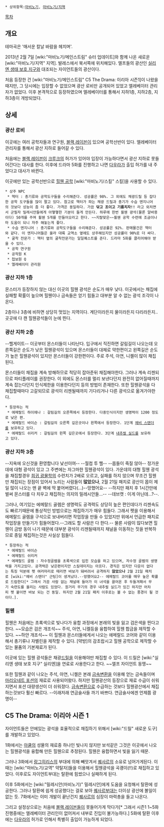  * 상위항목:[[마비노기]], [[마비노기/지역]]

[[목차]]

== 개요 ==
테마곡은 '매서운 칼날 바람을 헤치며'.

2013년 2월 7일 [wiki:"마비노기/메인스트림" 슈터 업데이트]와 함께 나온 새로운 [wiki:"마비노기/지역" 지역]. 발레스에서 북서쪽에 위치해있다. 엘프들의 광산인 [[실리엔 생태 보호 지구]]와 대조되는 자이언트들의 광산이다.

처음 등장한 건 [wiki:"마비노기/메인스트림" C5 The Drama: 이리아 시즌1]이 나왔을 때지만, 그 당시에는 입장할 수 없었으며 광산 로비만 공개되어 있었고 엘레베이터 관리자가 없었다. 이후 본격적으로 등장하였으며 엘레베이터를 통해서 지하1층, 지하2층, 지하3층이 개방되었다.

== 상세 ==
=== 광산 로비 ===
이곳에는 여러 공학자들과 연구원, [[블랙 레이븐]]이 있으며 공학선반이 있다. 엘레베이터 관리자를 통해서 광산 지하로 들어갈 수 있다.

처음에는 [[블랙 레이븐]]이 [[크루크]]의 허가가 있어야 입장이 가능하다면서 광산 지하로 못들어간다는 대사를 한다. 이후에 드라마 5화를 진행하고 나면 [[다우라]]가 출입 허가를 내 주었다고 대사가 바뀐다.

이곳에만 있는 공학선반으로 [[힐웬 공학]] [wiki:"마비노기/스킬" 스킬]을 사용할 수 있다.

 * 상주 NPC
  * 헥터 : 총기류와 공학도구들을 수리해준다. 성공률은 98%. 그 외에도 채광드릴 등 잡다한 공학 도구들을 많이 팔고 있다. 참고로 헥터가 파는 채광 드릴과 총기가 수습 엔지니어의 것보다 성능이 좀 더 좋다. 가격은 동일하다. 가끔 '''닦고 조이고 기름치자!!''' 라고 외치면서 군필자 밀레시안들에게 아햏햏한 기분이 들게 만든다. 하루에 한번 휠웬 광석(물론 알바용이다) 50개를 주며 휠웬 5개를 만들어오라고 한다. ~~지랄맞은~~휠웬 공학 수련에 조금이나마 도움이 되니 자주 해놓는게 좋다.
  * 수습 엔지니어 : 총기류와 공학도구들을 수리해준다. 성공률은 92%. 판매물건은 헥터와 같다. 이 엔지니어들은 울라 대륙 교역소 옆에도 상주해있지만 성공률이 90%로 더 싸다.
  * 굴착 전문가 : 헥터 옆의 굴착전문가는 일일퀘스트를 준다. 드라마 5화를 클리어해야 받을 수 있다.
  * 공학 연구원
  * 공작원 K
  * 첩보원 Q
  * 엘레베이터 관리원

=== 광산 지하 1층 ===
몬스터가 등장하지 않는 대신 이곳의 힐웬 광석은 순도가 매우 낮다. 이곳에서는 채집에 실패할 확률이 높으며 힐웬이나 금속들은 얻기 힘들고 대부분 알 수 없는 광석 조각이 나온다.

2층이나 3층에 비하면 상당히 멋있는 지역이다. 계단이라든지 물이라든지 다리라든지.. 곳곳에 다 캔 힐웬광석들이 눈에 띈다.

=== 광산 지하 2층 ===
--헬게이트--
이곳부터 몬스터들이 나타난다. 입구에서 직진하면 갈림길이 나오는데 오른쪽길은 순도가 낮은 힐웬광석이 있으며 몬스터들이 대체로 약한편이고 왼쪽길은 순도가 높은 힐웬광석이 있지만 몬스터들이 강한편이다. 주로 주석, 아연, 니켈이 많이 채집된다.

몬스터들이 채집을 계속 방해하므로 적당히 잡아준뒤 채집해야한다. 그러나 계속 리젠되므로 파티플레이를 권장한다. 이 외에도 몬스터를 멀리 보낸다던지 완전히 없어질때까지 계속 잡는다던지 인식제한을 이용한다던지 등의 방법이 존재한다.
또한 힐웬광석을 다 채집할때마다 고갈되므로 광석이 리젠될때까지 기다리거나 다른 광석으로 옮겨가야한다.

 * 등장하는 적
  * 에메랄드 하이에나 : 갈림길의 오른쪽에서 등장한다. 다중인식이지만 생명력이 1200 정도로 낮은 편.
  * 에메랄드 바이슨 : 갈림길의 오른쪽 깊은곳이나 왼쪽에서 등장한다. 1단계 [[헤비 스탠더]]를 보유하고 있다.
  * 에메랄드 쉬리커 : 갈림길의 왼쪽 깊은곳에서 등장한다. 3단계 [[내추럴 실드]]를 보유하고 있다.

=== 광산 지하 3층 ===
--지옥에 오신것을 환영합니다 낯선이여-- --월컴 투 헬-- --몹들이 죽질 않아--
정가운데에 대형 광석이 있고 그 주변에는 자그마한 힐웬광석이 있다. 가운데의 대형 힐웬 광석을 채집할경우 [[희귀 광물학]]의 수련치가 2배로 오르고, 실패를 하지 않으며 무조건 힐웬만 채집되는 장점이 있어서 노리는 사람들이 '''많았으나''', 2월 21일 패치로 광산이 몹이 제일 많이 나오는 맨 끝 벽에 딱 붙어버렸다(...)--망했어요-- --하지만 패치 후 1시간만에 벌써 몬스터를 다 치우고 채집하는 의지의 밀레시안들...-- --데브캣 : 이게 아닌데...?--.

그러나, 여기있는 에메랄드 골렘은 생명력도 공격력도 상당히 높은 편인데다가 리젠속도도 빠르기때문에 통상적인 방법으로는 채집하기가 매우 힘들다. 그래서 펫을 이용해서 에메랄드 골렘을 구석으로 보내버리면 작업장을 만들 수 있었지만 위에서 언급한 패치로 작업장을 만들기가 힘들어졌다.--그래도 할 사람은 다 한다.-- 물론 사람이 많다보면 힐웬이 금방 동이 나기 때문에 대부분 광석이 리젠될때까지 채널을 이동하는 짓을 반복하므로 종일 채집하는것은 사실상 힘들다.

 * 등장하는 적
  * 에메랄드 바이슨
  * 에메랄드 쉬리커 
  * 에메랄드 골렘 : 자수정골렘을 초록색으로 입힌 모습을 하고 있으며, 자수정 골렘의 생명력을 가지고있다. 공격력은 낮은편이지만 스킬데미지는 아프다. 경직은 있지만 다운이 없다는 특징 덕분에 펫 여러마리로 때리면 바보가 돼버려서 공격하지 '''않았으나''' 2월 21일 패치로 [wiki:"헤비 스탠더" 근팅]이 생겨났다.--망했어요2-- 에메랄드 코어를 매우 높은 확률로 드랍한다[* 그래서 가끔 사람 없는 채널에 들어가 이 녀석을 끌어온 후 두들겨패서 무기 숙련도를 올리는 사람도 있었다. 원거리 무기의 경우 내추럴 실드가 있긴 하지만 어차피 펫 붙이면 바보 되는 건 동일. 하지만 2월 21일 패치 이후로는 볼 수 없는 풍경이 될 것이다.].

=== 힐웬 ===
힐웬은 처음에는 초록색으로 빛나다가 융합 과정에서 본래의 빛을 잃고 검은색을 띈다고 한다. ~~모습은 검은 개조석~~ 주석, 아연, 니켈등을 융합하여 힐웬 합금을 제작할 수 있다. ~~하얀 개조석~~ 이 힐웬과 몬스터들에게서 나오는 에메랄드 코어와 같이 이용해서 총기류나 자벨린을 제작할 수 있다. [약방]의 감초랍시고 힐웬 공학으로 제작할 수 있는 물품의 기본재료가 된다.

이곳에 있는 힐웬 광석들은 채광[[드릴]]을 이용해야만 채집할 수 있다. 이 드릴은 [wiki:"실리엔 생태 보호 지구" 실리엔]을 연료로 사용한다고 한다. ~~엘프 자이언트 동맹~~

또한 힐웬과 같이 나오는 주석, 아연, 니켈은 본래 [[금속변환]]을 이용해 얻는 금속들이며 [[마리오네트 포션]]의 재료로 사용되어왔다. 하지만 힐웬광산의 등장으로 재료 수급이 쉬워지면서 포션 대량생산이 더 쉬워졌다. [[금속변환]]으로 수급하는 것보다 힐웬광산에서 채집하는것보다 훨신 빠르다. --이래저래 연금술사들 까기 바쁘다. 연금술사에겐 언제쯤 광명이--

== C5 The Drama: 이리아 시즌 1 ==
자이언트들은 안에있는 광석을 효율적으로 채집하기 위해서 [wiki:"드릴" 새로운 도구]를 개발하고 있었다.

1화에서는 [[아쿨]]의 성물의 재료중 하나인 빛나지 않지만 보석같은 그것은 이곳에서 나오는 힐웬광석을 융합해 만든 힐웬으로 추정된다. 힐웬은 융합하면서 빛을 잃기 때문.

그러나 3화에서 [[랑그히리스]]의 부대에 의해 빼앗겨서 [[퀘사르]]의 소유로 넘어가게된다. 이때는 [wiki:"마비노기/교역" 약탈자]들을 이용해서 힐웬광석을 곡괭이(!!)로 채집하고 있었다. 이후로도 자이언트부대는 탈환에 힘썼으나 실패하게 된다.

이후 5화에서는 [wiki:"밀레시안(마비노기)" 밀레시안]에게 도움을 요청해서 탈환에 성공한다. 그러나 탈환에 쉽게 성공했다는 걸로 보아 [[퀘사르]]부대는 더이상 광산에 볼일이 없는 듯. 7화에서는 이미 개발이 끝난건지 [[퀘사르]]의 심장이 마력총을 들고 나온다.

그리고 설정상으로는 처음에 [[블랙 레이븐]]들이 못들어가게 막다가[* 그래서 시즌1 1~5화 진행중에는 엘레베이터 관리인이 없어져서 내부로 진입이 불가능하다.] 5화에 탈환 이후에는 [[다우라]]의 허가로 인해서 특별히 출입이 가능하게 되었다.
